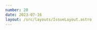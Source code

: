 ```yaml
---
number: 20
date: 2023-07-16
layout: /src/layouts/IssueLayout.astro
---
```



<Title title={`Issue ${frontmatter.number}`} date={frontmatter.date} />

<NewsletterSponsorSlot title="Put your mobile releases on autopilot." url="https://get.runway.team/get-started?utm_campaign%3DiOS%20CI%20Newsletter%26utm_medium%3Dweb%26utm_source%3DiOS%20CI%20Newsletter%20Issue%2020%26utm_content%3Djuly_16_23" description="No more cat-herding, spreadsheets, or steady drip of manual busywork. Runway helps your team level up your release coordination and automation, from kickoff to release to rollout." image="/assets/sponsors/runway-alt.png" />

Hey everyone! 👋 Welcome to the **twentieth issue** of the iOS CI Newsletter. Hope you've had a great couple of weeks!

I will keep my intro short and sweet this time as my focus these past two weeks hasn't been as much on CI/CD and automation as it usually is.

I have been doing a lot of SwiftUI both at work and for my side projects. I have been playing with [the new iOS 17+ MapKit and SwiftUI APIs](https://twitter.com/polpielladev/status/1675882601263820802), which are amazing, building a reusable settings form component to build data-backed screens from scratch at work and, of course, [looking into workarounds for the quirks and inconsistencies across SwiftUI in different iOS versions](https://twitter.com/polpielladev/status/1679808155092496385) 😅.

I am planning on writing some interesting articles about the things that I have been building over the next few weeks on my blog, so make sure to keep an eye on that if you're interested in finding out more! 👀

## [☁️ Xcode Cloud: Using swift packages that require authentication](https://blog.eidinger.info/using-swift-packages-with-authentication-in-xcode-cloud?utm_campaign%3DiOS%20CI%20Newsletter%26utm_medium%3Dweb%26utm_source%3DiOS%20CI%20Newsletter%20Issue%2020%26utm_content%3Djuly_16_23)

In this article, [Marco Eidinger](https://twitter.com/MarcoEidinger) shows us how to use a `netrc` file in Xcode Cloud runners to **store credentials** that can then be used by SPM to download **private or internal binary releases**.

Marco also wrote [an article last year](https://blog.eidinger.info/xcode-133-supports-spm-binary-dependency-in-private-github-release?utm_campaign%3DiOS%20CI%20Newsletter%26utm_medium%3Dweb%26utm_source%3DiOS%20CI%20Newsletter%20Issue%2020%26utm_content%3Djuly_16_23) about solving the same problem in **GitHub Actions workflows**, which you might find useful too 🎉.

## [💻 Connect to your EC2 instances from the CLI](https://albertodebortoli.com/2023/07/05/easy-connection-to-aws-mac-instances-with-ec2macconnector?utm_campaign%3DiOS%20CI%20Newsletter%26utm_medium%3Dweb%26utm_source%3DiOS%20CI%20Newsletter%20Issue%2020%26utm_content%3Djuly_16_23)

[Alberto de Bortoli](https://twitter.com/albertodebo) has recently open-sourced [EC2macConnector](https://github.com/albertodebortoli/EC2macConnector), a command-line tool developed in Swift that simplifies the process of connecting to **Amazon Web Services (AWS) EC2 Mac** instances through SSH.

In this article, Alberto explains how [EC2macConnector](https://github.com/albertodebortoli/EC2macConnector) works and why you should start using it to access your EC2 instances! 🎉

## [🧰 SDKs and Xcode's version management](https://alexanderweiss.dev/blog/2023-07-04-appstore-connect-manage-app-version-and-build-number?utm_campaign%3DiOS%20CI%20Newsletter%26utm_medium%3Dweb%26utm_source%3DiOS%20CI%20Newsletter%20Issue%2020%26utm_content%3Djuly_16_23)

In this article, [Alexander Weiß](https://twitter.com/_al_we) explains how the _Manage version and build number_ Xcode setting can affect the version of the SDKs an app is using.

[Alexander](http://twitter.com/_al_we) also shows how you can turn the setting off both through Xcode's UI and programmatically to work around this issue 👏.

## [🚀 New Fastlane version](https://github.com/fastlane/fastlane/releases/tag/2.214.0)

[Fastlane](https://twitter.com/FastlaneTools) 2.214.0 is out now and it comes packed with improvements and fixes to existing actions and lanes.

Among the changes, I would like to [highlight this PR](https://github.com/fastlane/fastlane/pull/20956) by [Vitalii Budnik](https://twitter.com/iNekrich), which adds the ability to change an App Store Connect's user's role and permissions directly from Fastlane 🎉.
